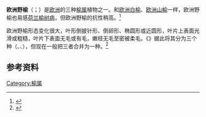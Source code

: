 {{Expand language|1=en|time=2021-02-20T02:54:52+00:00}}
{{Speciesbox
| image = Blismes elm 2007.jpg
| genus = Ulmus
| species = minor
| authority = [[Mill.|Mill.]]
| range_map = Ulmus minor range.svg
| range_map_caption = 欧洲野榆分布
| synonyms = 
}}

'''欧洲野榆'''（{{lang-xm|Ulmus minor}}；{{lang-en|European field elm}}）是[[欧洲|欧洲]]的三种[[榆属|榆属]]植物之一。和[[欧洲白榆|欧洲白榆]]、[[欧洲山榆|欧洲山榆]]一样，欧洲野榆也易感[[荷兰榆树病|荷兰榆树病]]，但欧洲野榆的抗性稍高。<ref>{{Cite web|title=''Ophiostoma ulmi'' (Dutch elm disease)|url=https://www.cabi.org/isc/datasheet/12165|accessdate=2021-02-20|work=Invasive Species Compendium|publisher=Centre for Agriculture and Bioscience International|archive-date=2021-03-20|archive-url=https://web.archive.org/web/20210320014128/https://www.cabi.org/isc/datasheet/12165|dead-url=no}}</ref>

欧洲野榆形态变化很大，叶形倒披针形、倒卵形、椭圆形或近圆形，叶片上表面光滑或粗糙，叶片下表面无毛或有毛，嫩枝无毛至密被柔毛。《{{le|欧洲植物志|Flora Europaea}}》据此将其分为三个种（{{sname|''Ulmus minor''}}、{{sname|''Ulmus canescens''}}、{{sname|''Ulmus procera''}}），但现在一般把三者合并为一种。<ref>{{Cite web|title=''Ulmus minor'' Mill.|url=http://powo.science.kew.org/taxon/urn:lsid:ipni.org:names:856890-1|accessdate=2021-02-20|work=Plants of the World Online|publisher=Kew Science|archive-date=2019-03-26|archive-url=https://web.archive.org/web/20190326075512/http://powo.science.kew.org/taxon/urn:lsid:ipni.org:names:856890-1|dead-url=no}}</ref>

== 参考资料 ==
<references />

{{Taxonbar}}

[[Category:榆属|Category:榆属]]